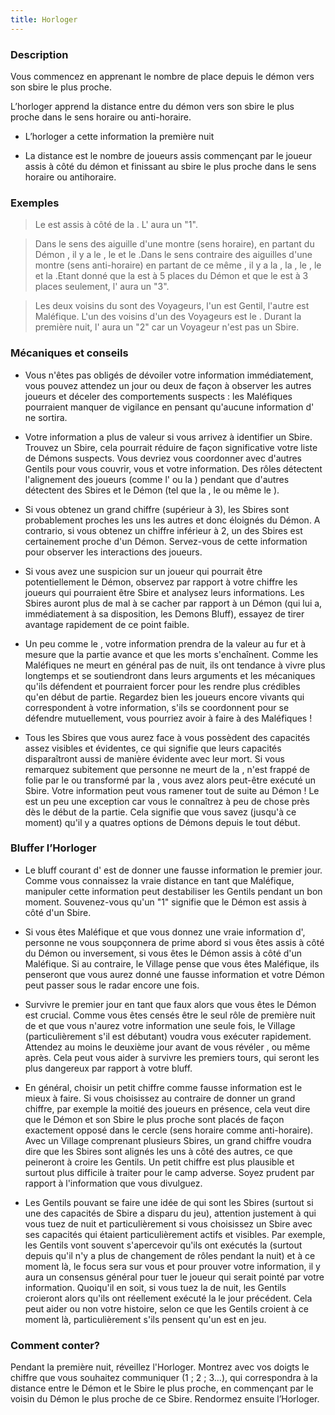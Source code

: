 ```yaml
---
title: Horloger
---
```



<Role HORLOGER header />

### Description

Vous commencez en apprenant le nombre de place depuis le démon vers son sbire le plus proche. 

L’horloger apprend la distance entre du démon vers son sbire le plus proche dans le sens horaire ou anti-horaire.

-	L’horloger a cette information la première nuit

-	La distance est le nombre de joueurs assis commençant par le joueur assis à côté du démon et finissant au sbire le plus proche dans le sens horaire ou antihoraire.

### Exemples  

> Le <Role FANG_GU /> est assis à côté de la <Role VIEILLE_CHOUETTE />. L'<Role HORLOGER /> aura un "1".  

> Dans le sens des aiguille d'une montre (sens horaire), en partant du Démon <Role NO_DASHII />, il y a le <Role REVEUR />, le <Role CHARMEUR_DE_SERPENT /> et le <Role JUMEAU_MALEFIQUE />.Dans le sens contraire des aiguilles d'une montre (sens anti-horaire) en partant de ce même <Role NO_DASHII />, il y a la <Role BETE_DE_FOIRE />, la <Role DULCINEE />, le <Role FAUSSAIRE />, le <Role SAGE /> et la <Role SORCIERE />.Etant donné que la <Role SORCIERE /> est à 5 places du Démon et que le <Role JUMEAU_MALEFIQUE /> est à 3 places seulement, l'<Role HORLOGER /> aura un "3".

> Les deux voisins du <Role FANG_GU /> sont des Voyageurs, l'un est Gentil, l'autre est Maléfique. L'un des voisins d'un des Voyageurs est le <Role MANIPULATEUR />. Durant la première nuit, l'<Role HORLOGER /> aura un "2" car un Voyageur n'est pas un Sbire.

### Mécaniques et conseils

- Vous n'êtes pas obligés de dévoiler votre information immédiatement, vous pouvez attendez un jour ou deux de façon à observer les autres joueurs et déceler des comportements suspects : les Maléfiques pourraient manquer de vigilance en pensant qu'aucune information d'<Role HORLOGER /> ne sortira.

- Votre information a plus de valeur si vous arrivez à identifier un Sbire. Trouvez un Sbire, cela pourrait réduire de façon significative votre liste de Démons suspects. Vous devriez vous coordonner avec d'autres Gentils pour vous couvrir, vous et votre information. Des rôles détectent l'alignement des joueurs (comme l'<Role ORACLE /> ou la <Role COUTURIERE />) pendant que d'autres détectent des Sbires et le Démon (tel que la <Role FLEURISTE />, le <Role CRIEUR /> ou même le <Role CHARMEUR_DE_SERPENT />).

- Si vous obtenez un grand chiffre (supérieur à 3), les Sbires sont probablement proches les uns les autres et donc éloignés du Démon. A contrario, si vous obtenez un chiffre inférieur à 2, un des Sbires est certainement proche d'un Démon. Servez-vous de cette information pour observer les interactions des joueurs.

- Si vous avez une suspicion sur un joueur qui pourrait être potentiellement le Démon, observez par rapport à votre chiffre les joueurs qui pourraient être Sbire et analysez leurs informations. Les Sbires auront plus de mal à se cacher par rapport à un Démon (qui lui a, immédiatement à sa disposition, les Demons Bluff), essayez de tirer avantage rapidement de ce point faible.

- Un peu comme le <Role CUISTOT />, votre information prendra de la valeur au fur et à mesure que la partie avance et que les morts s'enchaînent. Comme les Maléfiques ne meurt en général pas de nuit, ils ont tendance à vivre plus longtemps et se soutiendront dans leurs arguments et les mécaniques qu'ils défendent et pourraient forcer pour les rendre plus crédibles qu'en début de partie. Regardez bien les joueurs encore vivants qui correspondent à votre information, s'ils se coordonnent pour se défendre mutuellement, vous pourriez avoir à faire à des Maléfiques !           

- Tous les Sbires que vous aurez face à vous possèdent des capacités assez visibles et évidentes, ce qui signifie que leurs capacités disparaîtront aussi de manière évidente avec leur mort. Si vous remarquez subitement que personne ne meurt de la <Role SORCIERE />, n'est frappé de folie par le <Role MANIPULATEUR /> ou transformé par la <Role VIEILLE_CHOUETTE />, vous avez alors peut-être exécuté un Sbire. Votre information peut vous ramener tout de suite au Démon ! Le <Role JUMEAU_MALEFIQUE /> est un peu une exception car vous le connaîtrez à peu de chose près dès le début de la partie. Cela signifie que vous savez (jusqu'à ce moment) qu'il y a quatres options de Démons depuis le tout début.

### Bluffer l’Horloger

- Le bluff courant d'<Role HORLOGER /> est de donner une fausse information le premier jour. Comme vous connaissez la vraie distance en tant que Maléfique, manipuler cette information peut destabiliser les Gentils pendant un bon moment. Souvenez-vous qu'un "1" signifie que le Démon est assis à côté d'un Sbire.

- Si vous êtes Maléfique et que vous donnez une vraie information d'<Role HORLOGER />, personne ne vous soupçonnera de prime abord si vous êtes assis à côté du Démon ou inversement, si vous êtes le Démon assis à côté d'un Maléfique. Si au contraire, le Village pense que vous êtes Maléfique, ils penseront que vous aurez donné une fausse information et votre Démon peut passer sous le radar encore une fois.

- Survivre le premier jour en tant que faux <Role HORLOGER /> alors que vous êtes le Démon est crucial. Comme vous êtes censés être le seul rôle de première nuit de <Module SECTS_AND_VIOLETS /> et que vous n'aurez votre information une seule fois, le Village (particulièrement s'il est débutant) voudra vous exécuter rapidement. Attendez au moins le deuxième jour avant de vous révéler <Role HORLOGER />, ou même après. Cela peut vous aider à survivre les premiers tours, qui seront les plus dangereux par rapport à votre bluff.

- En général, choisir un petit chiffre comme fausse information est le mieux à faire. Si vous choisissez au contraire de donner un grand chiffre, par exemple la moitié des joueurs en présence, cela veut dire que le Démon et son Sbire le plus proche sont placés de façon exactement opposé dans le cercle (sens horaire comme anti-horaire). Avec un Village comprenant plusieurs Sbires, un grand chiffre voudra dire que les Sbires sont alignés les uns à côté  des autres, ce que peineront à croire les Gentils. Un petit chiffre est plus plausible et surtout plus difficile à traiter pour le camp adverse. Soyez prudent par rapport à l'information que vous divulguez.

- Les Gentils pouvant se faire une idée de qui sont les Sbires (surtout si une des capacités de Sbire a disparu du jeu), attention justement à qui vous tuez de nuit et particulièrement si vous choisissez un Sbire avec ses capacités qui étaient particulièrement actifs et visibles. Par exemple, les Gentils vont souvent s'apercevoir qu'ils ont exécutés la <Role VIEILLE_CHOUETTE /> (surtout depuis qu'il n'y a plus de changement de rôles pendant la nuit) et à ce moment là, le focus sera sur vous et pour prouver votre information, il y aura un consensus général pour tuer le joueur qui serait pointé par votre information. Quoiqu'il en soit, si vous tuez la <Role VIEILLE_CHOUETTE /> de nuit, les Gentils croieront alors qu'ils ont réellement exécuté la <Role VIEILLE_CHOUETTE /> le jour précédent. Cela peut aider ou non votre histoire, selon ce que les Gentils croient à ce moment là, particulièrement s'ils pensent qu'un <Role VORTOX /> est en jeu.

### Comment conter?

Pendant la première nuit, réveillez l'Horloger. Montrez avec vos doigts le chiffre que vous souhaitez communiquer (1 ; 2 ; 3...), qui correspondra à la distance entre le Démon et le Sbire le plus proche, en commençant par le voisin du Démon le plus proche de ce Sbire. Rendormez ensuite l’Horloger.

